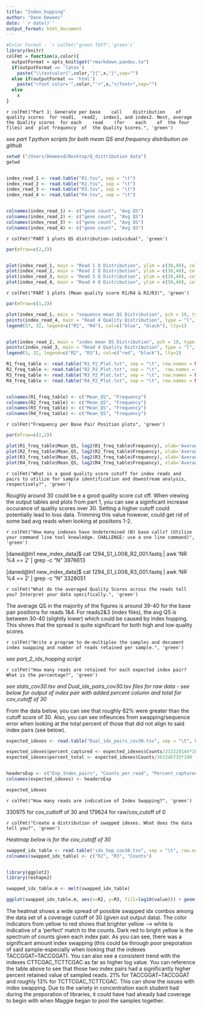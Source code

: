 ```yaml
---
title: "Index_hopping"
author: "Dane Dewees"
date: '`r date()`'
output_format: html_document
---
```


```r
#Color Format - `r colFmt("green TEXT",'green')`
library(knitr)
colFmt = function(x,color){
  outputFormat = opts_knit$get("rmarkdown.pandoc.to")
  if(outputFormat == 'latex')
    paste("\\textcolor{",color,"}{",x,"}",sep="")
  else if(outputFormat == 'html')
    paste("<font color='",color,"'>",x,"</font>",sep="")
  else
    x
}
```




`r colFmt("Part 1: Generate	per	base	call	distribution	of	quality	scores	for	read1,	read2,	index1,	and	index2. Next, average	the	Quality	scores	for	each	read	(for	each	of	the	four	files) and	plot frequency	of	the	Quality	Scores.", 'green')`


*see part 1 python scripts for both mean QS and frequency distribution on github* 

```r

setwd ("/Users/Deweesd/Desktop/Q_distribution data")
getwd


index_read_1 <- read.table("R1.tsv", sep = "\t")
index_read_2 <- read.table("R2.tsv", sep = "\t")
index_read_3 <- read.table("R3.tsv", sep = "\t")
index_read_4 <- read.table("R4.tsv", sep = "\t")


colnames(index_read_1) <- c("gene count", "Avg QS") 
colnames(index_read_2) <- c("gene count", "Avg QS")
colnames(index_read_3) <- c("gene count", "Avg QS")
colnames(index_read_4) <- c("gene count", "Avg QS")
```




`r colFmt("PART 1 plots QS distribution-individual", 'green')`

```r
par(mfrow=c(2,2))


plot(index_read_1, main = "Read 1 Q Distribution", ylim = c(30,40), col = 'steel blue')
plot(index_read_2, main = "Read 2 Q Distribution", ylim = c(30,40), col = 'green')
plot(index_read_3, main = "Read 3 Q Distribution", ylim = c(30,40), col = 'red')
plot(index_read_4, main = "Read 4 Q Distribution", ylim = c(30,40), col = 'black')
```

`r colFmt("PART 1 plots (Mean quality score R1/R4 & R2/R3)", 'green')`

```r
par(mfrow=c(1,2))

plot(index_read_1, main = "sequence mean QS Distribution", pch = 19, type = "l", ylim = c(30,40), col = 'steel blue')
points(index_read_4, main = "Read 4 Quality Distribution", type = "l", ylim = c(30,40), col = 'black')
legend(57, 32, legend=c("R1", "R4"), col=c("blue", "black"), lty=1)


plot(index_read_2, main = "index mean QS Distribution", pch = 19, type = "l", ylim = c(30,40), col = 'red')
points(index_read_3, main = "Read 4 Quality Distribution", type = "l", ylim = c(30,40), col = 'black')
legend(5, 32, legend=c("R2", "R3"), col=c("red", "black"), lty=1)
```




```r
R1_freq_table <- read.table("R1_P2_Plot.txt", sep = "\t", row.names = NULL)
R2_freq_table <- read.table("R2_P2_Plot.txt", sep = "\t",  row.names = NULL)
R3_freq_table <- read.table("R3_P2_Plot.txt", sep = "\t", row.names = NULL)
R4_freq_table <- read.table("R4_P2_Plot.txt", sep = "\t", row.names = NULL)


colnames(R1_freq_table) <- c("Mean_QS", "Frequency")
colnames(R2_freq_table) <- c("Mean_QS", "Frequency")
colnames(R3_freq_table) <- c("Mean_QS", "Frequency")
colnames(R4_freq_table) <- c("Mean_QS", "Frequency")
```


`r colFmt("Frequency per Base Pair Position plots", 'green')`

```r
par(mfrow=c(2,2))

plot(R1_freq_table$Mean_QS, log2(R1_freq_table$Frequency), xlab='Average Q_Score of Read', main='Frequency of Q_Scores R1', pch=10, ylab='Frequency(log2)', col = "steel blue")
plot(R2_freq_table$Mean_QS, log2(R2_freq_table$Frequency), xlab='Average Q_Score of Read', main='Frequency of Q_Scores R2', pch=19, ylab='Frequency(log2)', col = "green")
plot(R3_freq_table$Mean_QS, log2(R3_freq_table$Frequency), xlab='Average Q_Score of Read', main='Frequency of Q_Scores R3', pch=19, ylab='Frequency(log2)', col = "green")
plot(R4_freq_table$Mean_QS, log2(R4_freq_table$Frequency), xlab='Average Q_Score of Read', main='Frequency of Q_Scores R4', pch=19, ylab='Frequency(log2)', col = "steel blue")
```


`r colFmt("What is a good quality score cutoff for index reads and pairs to utilize for sample identification and downstream analysis, respectively?", 'green')`


Roughly around 30 could be e a good quality score cut off. When viewing the output tables and plots from part 1, you can see a siginficant increase occurance of quality scores over 30. Setting a higher cutoff could potentially lead to loss data. Trimming this value however, could get rid of some bad avg reads when looking at posiitons 1-2. 



`r colFmt("How many indexes have Undetermined (N) base calls? (Utilize your command line tool knowledge. CHALLENGE: use a one line command)", 'green')`

[daned@ln1 new_index_data]$ cat 1294_S1_L008_R2_001.fastq | awk 'NR %4 == 2' | grep -c "N" 
3976613

[daned@ln1 new_index_data]$ cat 1294_S1_L008_R3_001.fastq | awk 'NR %4 == 2' | grep -c "N" 
3328051




`r colFmt("What do the averaged Quality Scores across the reads tell you? Interpret your data specifically.", 'green')`

The average QS in the majority of the figures is around 39-40 for the base pair positions for reads 1&4. For reads2&3 (index files), the avg QS is between 30-40 (slightly lower) which could be caused by index hopping. This shows that the spread is quite significant for both high and low quality scores.



`r colFmt("Write a program to de-multiplex the samples and document index swapping and number of reads retained per sample.", 'green')`

*see part_2_idx_hopping script*


`r colFmt("How many reads are retained for each expected index pair? What is the percentage?", 'green')`

*see stats_cov30.tsv and Dual_idx_pairs_cov30.tsv files for raw data - see below for output of index pair with added percent column and total for cov_cutoff of 30*


From the data below, you can see that roughly 62% were greater than the cutoff score of 30. Also, you can see infleunces from swapping/sequence error when looking at the total percent of those that did not align to said index pairs (see below). 
```r
expected_idexes <- read.table("Dual_idx_pairs_cov30.tsv", sep = "\t", head = TRUE)

expected_idexes$percent_captured <- expected_idexes$Counts/232228144*100
expected_idexes$percent_total <- expected_idexes$Counts/363246735*100


headersExp <- c("Exp_Index_pairs", "Counts_per_read", "Percent_captured", "Percent_total")
colnames(expected_idexes) <- headersExp

expected_idexes
```

`r colFmt("How many reads are indicative of Index Swapping?", 'green')`

330975 for cov_cuttoff of 30 and 179624 for raw/cov_cutoff of 0



`r colFmt("Create a distribution of swapped idexes. What does the data tell you?", 'green')`


*Heatmap below is for the cov_cutoff of 30*

```r
swapped_idx_table <- read.table("idx_hop_cov30.tsv", sep = "\t", row.names = NULL)
colnames(swapped_idx_table) <- c("R2", "R3", "Counts")


library(ggplot2)
library(reshape2)

swapped_idx_table.m <- melt(swapped_idx_table)

ggplot(swapped_idx_table.m, aes(x=R2, y=R3, fill=log10(value))) + geom_tile() + coord_equal() + scale_fill_distiller(palette = "YlOrRd") + theme(axis.text.x = element_text(angle = 90, hjust = 1))
```


The heatmat shows a wide spread of possible swapped idx combos among the data set of a coverage cutoff of 30 (given out output data). The color indicators from yellow to red shows that brighter yellow --> white is indicative of a 'perfect' match to the counts. Dark red to bright yellow is the spectrum of counts given each index pair. As you can see, there was a significant amount index swapping (this could be through poor preporation of said sample-especially when looking that the indexes TACCGGAT~TACCGGAT). You can also see a consistent trend with the indexes CTTCGAC_TCTTCGAC as far as higher log value. You can reference the table above to see that those two index pairs had a significantly higher percent retained value of sampled reads. 21% for TACCGGAT~TACCGGAT and roughly 13% for TCTTCGAC_TCTTCGAC. This can show the issues with index swapping. Due to the variety in concentration each student had during the preporation of libraries, it could have had already bad coverage to begin with when Maggie began to pool the samples together. 

